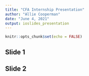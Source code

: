 ```yaml
---
title: "CFA Internship Presentation"
author: "Allie Cooperman"
date: "June 4, 2021"
output: ioslides_presentation
---
```


```r
knitr::opts_chunk$set(echo = FALSE)
```

## Slide 1

## Slide 2
